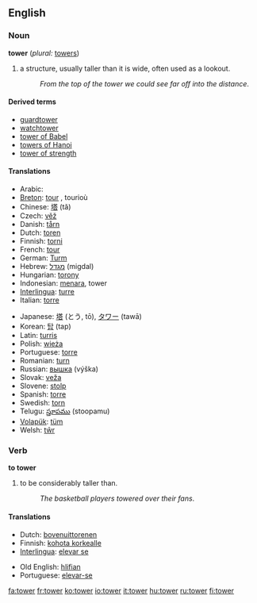 ==English==

===Noun===
{{wikipedia}}
'''tower''' (''plural:'' [[towers]])

#a structure, usually taller than it is wide, often used as a lookout.
#:''From the top of the tower we could see far off into the distance''.

====Derived terms====
*[[guardtower]]
*[[watchtower]]
*[[tower of Babel]]
*[[towers of Hanoi]]
*[[tower of strength]]

==== Translations ====
{{top}}
*Arabic: {{ARchar|[[برج]]}} {{Unicode|(burj)}}
*[[Breton]]: [[tour#Breton|tour]] {{m}}, tourioù {{p}}
*Chinese: [[塔]] (tǎ)
*Czech: [[věž]] {{f}}
*Danish: [[tårn]] {{n}}
*Dutch: [[toren]] {{m}}
*Finnish: [[torni]]
*French: [[tour#French|tour]] {{f}}
*German: [[Turm]] {{m}}
*Hebrew: [[מגדל]] (migdal) {{m}}
*Hungarian: [[torony]]
*Indonesian: [[menara]], tower
*[[Interlingua]]: [[turre]]
*Italian: [[torre]] {{f}}
{{mid}}
*Japanese: [[塔]] (とう, tō), [[タワー]] (tawā)
*Korean: [[탑]] (tap)
*Latin: [[turris]] {{f}}
*Polish: [[wieża]] {{f}}
*Portuguese: [[torre]] {{f}}
*Romanian: [[turn#Romanian|turn]] {{n}}
*Russian: [[вышка]] (výška) {{f}}
*Slovak: [[veža]] {{f}}
*Slovene: [[stolp]] {{m}}
*Spanish: [[torre]] {{f}}
*Swedish: [[torn#Swedish|torn]]
*Telugu: [[స్తూపము]] (stoopamu)
*[[Volapük]]: [[tüm]]
*Welsh: [[tŵr]]
{{bottom}}

===Verb===
'''to tower'''

#to be considerably taller than.
#:''The basketball players towered over their fans''.

====Translations====
{{top}}
*Dutch: [[bovenuittorenen]]
*Finnish: [[kohota korkealle]]
*[[Interlingua]]: [[elevar se]]
{{mid}}
*Old English: [[hlifian]]
*Portuguese: [[elevar-se]]
{{bottom}}

[[fa:tower]]
[[fr:tower]]
[[ko:tower]]
[[io:tower]]
[[it:tower]]
[[hu:tower]]
[[ru:tower]]
[[fi:tower]]